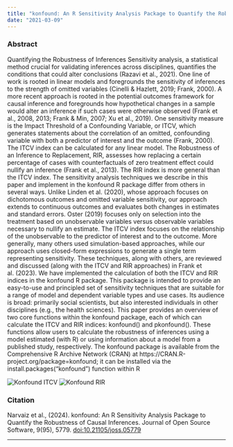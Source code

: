```yaml
---
title: "konfound: An R Sensitivity Analysis Package to Quantify the Robustness of Causal Inferences"
date: "2021-03-09"
---
```


### Abstract

Quantifying the Robustness of Inferences Sensitivity analysis, a statistical method crucial for validating inferences across disciplines, quantifies the conditions that could alter conclusions (Razavi et al., 2021). One line of work is rooted in linear models and foregrounds the sensitivity of inferences to the strength of omitted variables (Cinelli & Hazlett, 2019; Frank, 2000). A more recent approach is rooted in the potential outcomes framework for causal inference and foregrounds how hypothetical changes in a sample would alter an inference if such cases were otherwise observed (Frank et al., 2008, 2013; Frank & Min, 2007; Xu et al., 2019). One sensitivity measure is the Impact Threshold of a Confounding Variable, or ITCV, which generates statements about the correlation of an omitted, confounding variable with both a predictor of interest and the outcome (Frank, 2000). The ITCV index can be calculated for any linear model. The Robustness of an Inference to Replacement, RIR, assesses how replacing a certain percentage of cases with counterfactuals of zero treatment effect could nullify an inference (Frank et al., 2013). The RIR index is more general than the ITCV index. The sensitivity analysis techniques we describe in this paper and implement in the konfound R package differ from others in several ways. Unlike Linden et al. (2020), whose approach focuses on dichotomous outcomes and omitted variable sensitivity, our approach extends to continuous outcomes and evaluates both changes in estimates and standard errors. Oster (2019) focuses only on selection into the treatment based on unobservable variables versus observable variables necessary to nullify an estimate. The ITCV index focuses on the relationship of the unobservable to the predictor of interest and to the outcome. More generally, many others used simulation-based approaches, while our approach uses closed-form expressions to generate a single term representing sensitivity. These techniques, along with others, are reviewed and discussed (along with the ITCV and RIR approaches) in Frank et al. (2023). We have implemented the calculation of both the ITCV and RIR indices in the konfound R package. This package is intended to provide an easy-to-use and principled set of sensitivity techniques that are suitable for a range of model and dependent variable types and use cases. Its audience is broad: primarily social scientists, but also interested individuals in other disciplines (e.g., the health sciences). This paper provides an overview of two core functions within the konfound package, each of which can calculate the ITCV and RIR indices: konfound() and pkonfound(). These functions allow users to calculate the robustness of inferences using a model estimated (with R) or using information about a model from a published study, respectively. The konfound package is available from the Comprehensive R Archive Network (CRAN) at https://CRAN.R-project.org/package=konfound; it can be installed via the install.packages(“konfound”) function within R

![Konfound ITCV](ITCV.png) ![Konfound RIR](RIR.png)

### Citation

Narvaiz et al., (2024). konfound: An R Sensitivity Analysis Package to Quantify the Robustness of Causal Inferences. Journal of Open Source Software, 9(95), 5779. [doi:10.21105/joss.05779](https://doi.org/10.21105/joss.05779)

------------------------------------------------------------------------
